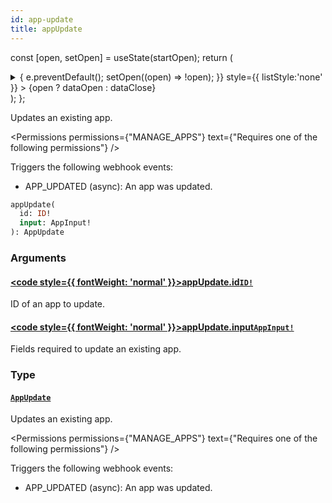 ```yaml
---
id: app-update
title: appUpdate
---
```






const [open, setOpen] = useState(startOpen);
return (
<details {...(open ? { open: true } : {})} className="details" style={{ border:'none', boxShadow:'none', background:'var(--ifm-background-color)' }}>
<summary
onClick={(e) => {
e.preventDefault();
setOpen((open) => !open);
}}
style={{ listStyle:'none' }} >
{open ? dataOpen : dataClose}
</summary>
{open && children}
</details>
);
};

Updates an existing app.


<Permissions permissions={"MANAGE_APPS"} text={"Requires one of the following permissions"} />


Triggers the following webhook events:

- APP_UPDATED (async): An app was updated.

```graphql
appUpdate(
  id: ID!
  input: AppInput!
): AppUpdate
```

### Arguments

#### [<code style={{ fontWeight: 'normal' }}>appUpdate.<b>id</b></code>](#)<Bullet />[`ID!`](../../../api-reference/miscellaneous/scalars/id.mdx) <Badge class="badge badge--secondary" text="non-null"/> <Badge class="badge badge--secondary" text="scalar"/> <Badge class="badge badge--secondary" text="miscellaneous"/>

ID of an app to update.

#### [<code style={{ fontWeight: 'normal' }}>appUpdate.<b>input</b></code>](#)<Bullet />[`AppInput!`](../../../api-reference/apps/inputs/app-input.mdx) <Badge class="badge badge--secondary" text="non-null"/> <Badge class="badge badge--secondary" text="input"/> <Badge class="badge badge--secondary" text="apps"/>

Fields required to update an existing app.

### Type

#### [`AppUpdate`](../../../api-reference/apps/objects/app-update.mdx) <Badge class="badge badge--secondary" text="object"/> <Badge class="badge badge--secondary" text="apps"/>

Updates an existing app.


<Permissions permissions={"MANAGE_APPS"} text={"Requires one of the following permissions"} />


Triggers the following webhook events:

- APP_UPDATED (async): An app was updated.

